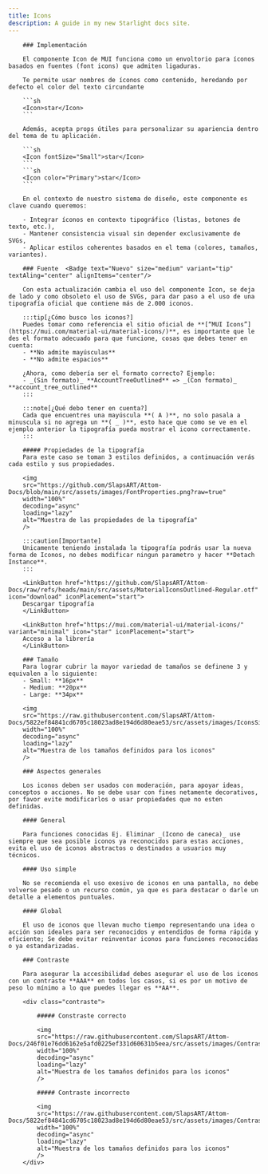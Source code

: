 ```yaml
---
title: Icons
description: A guide in my new Starlight docs site.
---
```



<Tabs>
  <TabItem label="Diseño" icon="moon">


        ### Implementación

        El componente Icon de MUI funciona como un envoltorio para íconos basados en fuentes (font icons) que admiten ligaduras. 

        Te permite usar nombres de íconos como contenido, heredando por defecto el color del texto circundante

        ```sh
        <Icon>star</Icon>
        ```

        Además, acepta props útiles para personalizar su apariencia dentro del tema de tu aplicación.

        ```sh
        <Icon fontSize="Small">star</Icon>
        ```
        ```sh
        <Icon color="Primary">star</Icon>
        ```

        En el contexto de nuestro sistema de diseño, este componente es clave cuando queremos:

        - Integrar íconos en contexto tipográfico (listas, botones de texto, etc.),
        - Mantener consistencia visual sin depender exclusivamente de SVGs,
        - Aplicar estilos coherentes basados en el tema (colores, tamaños, variantes).

        ### Fuente  <Badge text="Nuevo" size="medium" variant="tip" textAling="center" alignItems="center"/>

        Con esta actualización cambia el uso del componente Icon, se deja de lado y como obsoleto el uso de SVGs, para dar paso a el uso de una tipografía oficial que contiene más de 2.000 iconos.

        :::tip[¿Cómo busco los iconos?]
        Puedes tomar como referencia el sitio oficial de **[“MUI Icons”](https://mui.com/material-ui/material-icons/)**, es importante que le des el formato adecuado para que funcione, cosas que debes tener en cuenta: 
        - **No admite mayúsculas**
        - **No admite espacios**

        ¿Ahora, como debería ser el formato correcto? Ejemplo:
        - _(Sin formato)_ **AccountTreeOutlined** => _(Con formato)_ **account_tree_outlined**
        :::

        :::note[¿Qué debo tener en cuenta?]
        Cada que encuentres una mayúscula **( A )**, no solo pasala a minuscula si no agrega un **( _ )**, esto hace que como se ve en el ejemplo anterior la tipografía pueda mostrar el icono correctamente.
        :::

        ##### Propiedades de la tipografía
        Para este caso se toman 3 estilos definidos, a continuación verás cada estilo y sus propiedades.

        <img
        src="https://github.com/SlapsART/Attom-Docs/blob/main/src/assets/images/FontProperties.png?raw=true"
        width="100%"
        decoding="async"
        loading="lazy"
        alt="Muestra de las propiedades de la tipografía"
        />

        :::caution[Importante]
        Unicamente teniendo instalada la tipografía podrás usar la nueva forma de Iconos, no debes modificar ningun parametro y hacer **Detach Instance**.
        :::

        <LinkButton href="https://github.com/SlapsART/Attom-Docs/raw/refs/heads/main/src/assets/MaterialIconsOutlined-Regular.otf" icon="download" iconPlacement="start">
        Descargar tipografía
        </LinkButton>

        <LinkButton href="https://mui.com/material-ui/material-icons/" variant="minimal" icon="star" iconPlacement="start">
        Acceso a la librería
        </LinkButton>

        ### Tamaño
        Para lograr cubrir la mayor variedad de tamaños se definene 3 y equivalen a lo siguiente:
        - Small: **16px**
        - Medium: **20px**
        - Large: **34px**

        <img
        src="https://raw.githubusercontent.com/SlapsART/Attom-Docs/5822ef84841cd6705c18023ad8e194d6d80eae53/src/assets/images/IconsSize.svg"
        width="100%"
        decoding="async"
        loading="lazy"
        alt="Muestra de los tamaños definidos para los iconos"
        />

        ### Aspectos generales

        Los iconos deben ser usados con moderación, para apoyar ideas, conceptos o acciones. No se debe usar con fines netamente decorativos, por favor evite modificarlos o usar propiedades que no esten definidas.

        #### General

        Para funciones conocidas Ej. Eliminar _(Icono de caneca)_ use siempre que sea posible iconos ya reconocidos para estas acciones, evita el uso de iconos abstractos o destinados a usuarios muy técnicos.

        #### Uso simple

        No se recomienda el uso exesivo de iconos en una pantalla, no debe volverse pesado o un recurso común, ya que es para destacar o darle un detalle a elementos puntuales.

        #### Global

        El uso de iconos que llevan mucho tiempo representando una idea o acción son ideales para ser reconocidos y entendidos de forma rápida y eficiente; Se debe evitar reinventar iconos para funciones reconocidas o ya estandarizadas.

  </TabItem>
  <TabItem label="Accesibilidad" icon="star">

        ### Contraste

        Para asegurar la accesibilidad debes asegurar el uso de los iconos con un contraste **AAA** en todos los casos, si es por un motivo de peso lo mínimo a lo que puedes llegar es **AA**.

        <div class="contraste">
            
            ##### Constraste correcto

            <img
            src="https://raw.githubusercontent.com/SlapsART/Attom-Docs/246f01e76dd6162e5afd0225ef331d60631b5eea/src/assets/images/ContrastCheck.svg"
            width="100%"
            decoding="async"
            loading="lazy"
            alt="Muestra de los tamaños definidos para los iconos"
            />

            ##### Contraste incorrecto

            <img
            src="https://raw.githubusercontent.com/SlapsART/Attom-Docs/5822ef84841cd6705c18023ad8e194d6d80eae53/src/assets/images/ContrastCancel.svg"
            width="100%"
            decoding="async"
            loading="lazy"
            alt="Muestra de los tamaños definidos para los iconos"
            />
        </div>
  </TabItem>
</Tabs>
